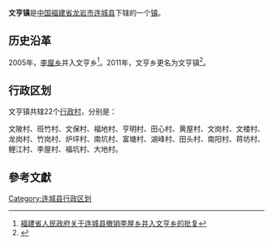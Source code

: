 {{中国乡级行政区
| 行政区全称 = 文亨镇
| 景观照片文件名 =
| 景观照片描述 =
| 汉语拼音 =
| 通用拼音 =
| 注音符號 =
| 其它标音类型1 =
| 其它标音1 =
| 其它标音类型2 =
| 其它标音2 =
| 其它语言类型1 =
| 其它语言地名1 =
| 其它语言类型2 =
| 其它语言地名2 =
| 上级行政区 = [[福建省|福建省]][[龙岩市|龙岩市]][[连城县|连城县]]
| 行政区类别 = [[镇|镇]]
| 行政区划代码 =350825206
| 地理坐标 =
| 总面积 =
| 户籍人口 =
| 户籍人口年份 =
| 常住人口 =
| 常住人口年份 =
| 人口密度 =
| 行政区划 =
| 官方网站 =
| 政府驻地 =
| 邮政编码 =
| 毗邻行政区 =
| 位置图文件名 =
| 位置图描述 =
}}
'''文亨镇'''是[[中华人民共和国|中国]][[福建省|福建省]][[龙岩市|龙岩市]][[连城县|连城县]]下辖的一个[[镇|镇]]。

== 历史沿革 ==
2005年，[[李屋乡|李屋乡]]并入文亨乡<ref>[http://vip.chinalawinfo.com/newlaw2002/slc/slc.asp?db=lar&gid=16839992  福建省人民政府关于连城县撤销李屋乡并入文亨乡的批复]</ref>。2011年，文亨乡更名为文亨镇<ref>{{cite web|author=福建省人民政府|title=福建省人民政府关于连城县撤销文亨乡设立文亨镇的批复|url=http://www.fujian.gov.cn/zfxxgkl/xxgkml/jgzz/mzcjbzzc/201012/t20101227_329324.htm|accessdate=2011-11-22}}{{dead link|date=2018年3月 |bot=InternetArchiveBot |fix-attempted=yes }}</ref>。

== 行政区划 ==

文亨镇共辖22个[[行政村|行政村]]，分别是：

文陂村、班竹村、文保村、福地村、亨明村、田心村、黄屋村、文岗村、文楼村、龙岗村、竹岗村、炉坪村、南坑村、富塘村、湖峰村、田头村、南阳村、蒋坊村、鲤江村、李屋村、福坑村、大地村。

==參考文獻==
<div class="references-small">
<references></references>
</div>
{{连城县行政区划}}
{{福建小作品}}

[[Category:连城县行政区划|Category:连城县行政区划]]